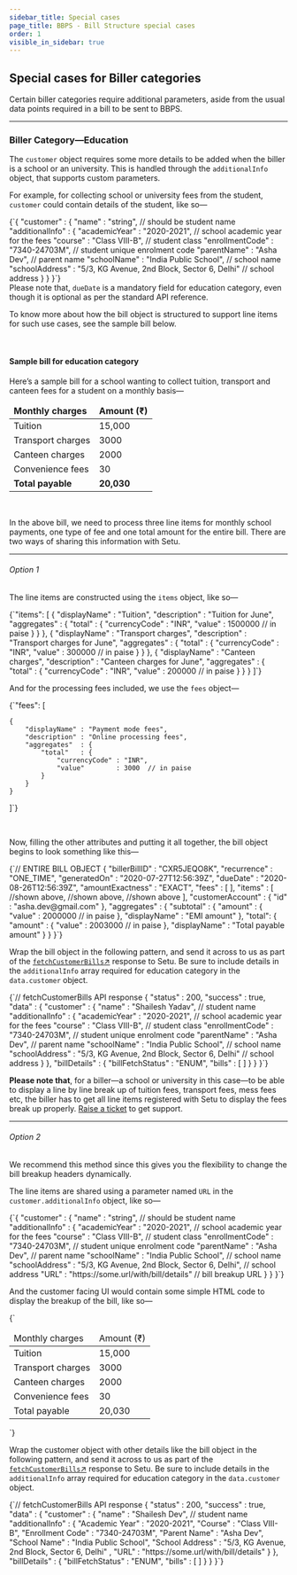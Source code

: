 ```yaml
---
sidebar_title: Special cases
page_title: BBPS - Bill Structure special cases
order: 1
visible_in_sidebar: true
---
```


## Special cases for Biller categories

Certain biller categories require additional parameters, aside from the usual data points required in a bill to be sent to BBPS.

<hr class="primary" />

### Biller Category—Education

The `customer` object requires some more details to be added when the biller is a school or an university. This is handled through the `additionalInfo` object, that supports custom parameters.

For example, for collecting school or university fees from the student, `customer` could contain details of the student, like so—

<CodeBlockWithCopy language="json">
    {`{ 
    "customer" : {
        "name" : "string", // should be student name
        "additionalInfo" : {
            "academicYear"   : "2020-2021",  // school academic year for the fees
            "course"          : "Class VIII-B",  // student class
            "enrollmentCode" : "7340-24703M",  // student unique enrolment code
            "parentName"     : "Asha Dev",  // parent name
            "schoolName"     : "India Public School",  // school name
            "schoolAddress"  : "5/3, KG Avenue, 2nd Block, Sector 6, Delhi"  // school address
        }
    }
}`}
</CodeBlockWithCopy>

<br />

<Callout type="warning">
    Please note that, <code>dueDate</code> is a mandatory field for education
    category, even though it is optional as per the standard API reference.
</Callout>

<br />

To know more about how the bill object is structured to support line items for such use cases, see the sample bill below.

<br />

#### Sample bill for education category

Here’s a sample bill for a school wanting to collect tuition, transport and canteen fees for a student on a monthly basis—

<table>
    <thead>
        <tr>
            <td>
                <b>Monthly charges</b>
            </td>
            <td>
                <b>Amount (₹)</b>
            </td>
        </tr>
    </thead>
    <tbody>
        <tr>
            <td>Tuition</td>
            <td>15,000</td>
        </tr>
        <tr>
            <td>Transport charges</td>
            <td>3000</td>
        </tr>
        <tr>
            <td>Canteen charges</td>
            <td>2000</td>
        </tr>
        <tr>
            <td>Convenience fees</td>
            <td>30</td>
        </tr>
        <tr>
            <td>
                <b>Total payable</b>
            </td>
            <td>
                <b>20,030</b>
            </td>
        </tr>
    </tbody>
</table>

<br />

In the above bill, we need to process three line items for monthly school payments, one type of fee and one total amount for the entire bill. There are two ways of sharing this information with Setu.

<hr class="tertiary" />

###### Option 1

The line items are constructed using the `items` object, like so—

<CodeBlockWithCopy language="json">
    {`"items": [
    {
        "displayName" : "Tuition",
        "description" : "Tuition for June",
        "aggregates"  : {
            "total"   : {
                "currencyCode" : "INR",
                "value"        : 1500000  // in paise
            }
        }
    },
    {
        "displayName" : "Transport charges",
        "description" : "Transport charges for June",
        "aggregates"  : {
            "total"   : {
                "currencyCode" : "INR",
                "value"        : 300000  // in paise
            }
        }
    }, 
    {
        "displayName" : "Canteen charges",
        "description" : "Canteen charges for June",
        "aggregates"  : {
            "total"   : {
                "currencyCode" : "INR",
                "value"        : 200000  // in paise
            }
        }
    }
]`}
</CodeBlockWithCopy>

<br />

And for the processing fees included, we use the `fees` object—

<CodeBlockWithCopy language="json">
    {`"fees": [
    
    {
        "displayName" : "Payment mode fees",
        "description" : "Online processing fees",
        "aggregates"  : {
            "total"   : {
                "currencyCode" : "INR",
                "value"        : 3000  // in paise
            }
        }
    }
]`}
</CodeBlockWithCopy>

<br />

Now, filling the other attributes and putting it all together, the bill object begins to look something like this—

<CodeBlockWithCopy language="json">
    {`//  ENTIRE BILL OBJECT
{
    "billerBillID"    : "CXR5JEQO8K",
    "recurrence"      : "ONE_TIME",
    "generatedOn"     : "2020-07-27T12:56:39Z",
    "dueDate"         : "2020-08-26T12:56:39Z",
    "amountExactness" : "EXACT",
    "fees" : [
        <Convenience fees object>
    ],
    "items" : [
        <Monthly tuition object> //shown above,
        <Monthly transport object> //shown above,
        <Monthly canteen object> //shown above
    ],
    "customerAccount" : {
        "id" : "asha.dev@gmail.com"
    },
    "aggregates"      : {
        "subtotal" : {
            "amount" : {
                "value"       : 2000000  // in paise
            },
            "displayName" : "EMI amount"
        },
        "total": {
            "amount" : {
                "value"       : 2003000  // in paise
            },
            "displayName" : "Total payable amount"
        }
    }
}`}
</CodeBlockWithCopy>

<br />

Wrap the bill object in the following pattern, and send it across to us as part of the <a href="../api-reference#/category~APIs_to_Implement/operation~fetchCustomerBills" target="_blank"><code>fetchCustomerBills</code>↗</a> response to Setu. Be sure to include details in the `additionalInfo` array required for education category in the `data.customer` object.

<CodeBlockWithCopy language="json">
    {`//  fetchCustomerBills API response
{
    "status"  : 200,
    "success" : true,
    "data"    : {
        "customer" : {
            "name" : "Shailesh Yadav", // student name
            "additionalInfo" : {
                "academicYear"   : "2020-2021",  // school academic year for the fees
                "course"         : "Class VIII-B",  // student class
                "enrollmentCode" : "7340-24703M",  // student unique enrolment code
                "parentName"     : "Asha Dev",  // parent name
                "schoolName"     : "India Public School",  // school name
                "schoolAddress"  : "5/3, KG Avenue, 2nd Block, Sector 6, Delhi"  // school address
            }
        },
        "billDetails" : {
            "billFetchStatus" : "ENUM",
            "bills" : [
                <bill object>
            ]
        }
    }
}`}
</CodeBlockWithCopy>

<br />

**Please note that**, for a biller—a school or university in this case—to be able to display a line by line break up of tuition fees, transport fees, mess fees etc, the biller has to get all line items registered with Setu to display the fees break up properly. [Raise a ticket](https://support.setu.co/support/tickets/new) to get support.

<hr class="tertiary" />

###### Option 2

We recommend this method since this gives you the flexibility to change the bill breakup headers dynamically.

The line items are shared using a parameter named `URL` in the `customer.additionalInfo` object, like so—

<CodeBlockWithCopy language="json">
    {`{
    "customer" : {
        "name" : "string", // should be student name
        "additionalInfo" : {
            "academicYear"   : "2020-2021",  // school academic year for the fees
            "course"          : "Class VIII-B",  // student class
            "enrollmentCode" : "7340-24703M",  // student unique enrolment code
            "parentName"     : "Asha Dev",  // parent name
            "schoolName"     : "India Public School",  // school name
            "schoolAddress"  : "5/3, KG Avenue, 2nd Block, Sector 6, Delhi",  // school address
            "URL"            : "https://some.url/with/bill/details"  // bill breakup URL
        }
    }
}`}
</CodeBlockWithCopy>

<br />

And the customer facing UI would contain some simple HTML code to display the breakup of the bill, like so—

<CodeBlockWithCopy language="html">
    {`<table>
    <thead>
        <tr>
            <td>Monthly charges</td>
            <td>Amount (₹)</td>
        </tr>
    </thead>
    <tbody>
        <tr>
            <td>Tuition</td>
            <td>15,000</td>
        </tr>
        <tr>
            <td>Transport charges</td>
            <td>3000</td>
        </tr>
        <tr>
            <td>Canteen charges</td>
            <td>2000</td>
        </tr>
        <tr>
            <td>Convenience fees</td>
            <td>30</td>
        </tr>
        <tr >
            <td>
                Total payable
            </td>
            <td>
                20,030
            </td>
        </tr>
    </tbody>
</table>`}
</CodeBlockWithCopy>

<br />

Wrap the customer object with other details like the bill object in the following pattern, and send it across to us as part of the <a href="../api-reference#/category~APIs_to_Implement/operation~fetchCustomerBills" target="_blank"><code>fetchCustomerBills</code>↗</a> response to Setu. Be sure to include details in the `additionalInfo` array required for education category in the `data.customer` object.

<CodeBlockWithCopy language="json">
    {`//  fetchCustomerBills API response
{
    "status"  : 200,
    "success" : true,
    "data"    : {
        "customer" : {
            "name" : "Shailesh Dev", // student name
            "additionalInfo" : {
                "Academic Year"   : "2020-2021",  
                "Course"          : "Class VIII-B",  
                "Enrollment Code" : "7340-24703M",  
                "Parent Name"     : "Asha Dev",  
                "School Name"     : "India Public School",  
                "School Address"  : "5/3, KG Avenue, 2nd Block, Sector 6, Delhi" ,
                "URL"             : "https://some.url/with/bill/details"
            }
        },
        "billDetails" : {
            "billFetchStatus" : "ENUM",
            "bills" : [
                <bill object>
            ]
        }
    }
}`}
</CodeBlockWithCopy>

<WasPageHelpful />
